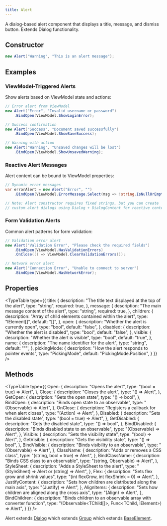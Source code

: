 ```yaml
---
title: Alert
---
```



A dialog-based alert component that displays a title, message, and dismiss button. Extends Dialog functionality.

## Constructor

```csharp
new Alert("Warning", "This is an alert message");
```

## Examples

### ViewModel-Triggered Alerts
Show alerts based on ViewModel state and actions:

```csharp
// Error alert from ViewModel
new Alert("Error", "Invalid username or password")
    .BindOpen(ViewModel.ShowLoginError);

// Success confirmation
new Alert("Success", "Document saved successfully")
    .BindOpen(ViewModel.ShowSaveSuccess);

// Warning with action
new Alert("Warning", "Unsaved changes will be lost")
    .BindOpen(ViewModel.ShowUnsavedWarning);
```

### Reactive Alert Messages
Alert content can be bound to ViewModel properties:

```csharp
// Dynamic error messages
var errorAlert = new Alert("Error", "")
    .BindOpen(ViewModel.ErrorMessage.Select(msg => !string.IsNullOrEmpty(msg)));

// Note: Alert constructor requires fixed strings, but you can create
// custom alert dialogs using Dialog + DialogContent for reactive content
```

### Form Validation Alerts
Common alert patterns for form validation:

```csharp
// Validation error alert
new Alert("Validation Error", "Please check the required fields")
    .BindOpen(ViewModel.HasValidationErrors)
    .OnClose(() => ViewModel.ClearValidationErrors());

// Network error alert  
new Alert("Connection Error", "Unable to connect to server")
    .BindOpen(ViewModel.HasNetworkError);
```

## Properties

<TypeTable
  type={{
    title: {
      description: "The title text displayed at the top of the alert",
      type: "string",
      required: true,
    },
    message: {
      description: "The main message content of the alert",
      type: "string",
      required: true,
    },
    children: {
      description: "Array of child elements contained within the alert",
      type: "IElement[]",
      default: "[]",
    },
    open: {
      description: "Whether the alert is currently open",
      type: "bool",
      default: "false",
    },
    disabled: {
      description: "Whether the alert is disabled",
      type: "bool",
      default: "false",
    },
    visible: {
      description: "Whether the alert is visible",
      type: "bool",
      default: "true",
    },
    name: {
      description: "The name identifier for the alert",
      type: "string",
      default: '""',
    },
    pickingMode: {
      description: "How the alert responds to pointer events",
      type: "PickingMode",
      default: "PickingMode.Position",
    }
  }}
/>

## Methods

<TypeTable
  type={{
    Open: {
      description: "Opens the alert",
      type: "(bool = true) => Alert",
    },
    Close: {
      description: "Closes the alert",
      type: "() => Alert",
    },
    GetOpen: {
      description: "Gets the open state",
      type: "() => bool",
    },
    BindOpen: {
      description: "Binds open state to an observable",
      type: "(Observable<bool>) => Alert",
    },
    OnClose: {
      description: "Registers a callback for when alert closes",
      type: "(Action) => Alert",
    },
    Disabled: {
      description: "Sets the disabled state",
      type: "(bool = true) => Alert",
    },
    GetDisabled: {
      description: "Gets the disabled state",
      type: "() => bool",
    },
    BindDisabled: {
      description: "Binds disabled state to an observable",
      type: "(Observable<bool>) => Alert",
    },
    Visible: {
      description: "Sets the visibility state",
      type: "(bool) => Alert",
    },
    GetVisible: {
      description: "Gets the visibility state",
      type: "() => bool",
    },
    BindVisible: {
      description: "Binds visibility to an observable",
      type: "(Observable<bool>) => Alert",
    },
    ClassName: {
      description: "Adds or removes a CSS class",
      type: "(string, bool = true) => Alert",
    },
    BindClassName: {
      description: "Binds CSS class to an observable",
      type: "(string, Observable<bool>) => Alert",
    },
    StyleSheet: {
      description: "Adds a StyleSheet to the alert",
      type: "(StyleSheet) => Alert or (string) => Alert",
    },
    Flex: {
      description: "Sets flex grow and shrink values",
      type: "(int flexGrow, int flexShrink = 0) => Alert",
    },
    JustifyContent: {
      description: "Sets how children are distributed along the main axis",
      type: "(Justify) => Alert",
    },
    AlignItems: {
      description: "Sets how children are aligned along the cross axis",
      type: "(Align) => Alert",
    },
    BindChildren: {
      description: "Binds children to an observable array with converter function",
      type: "<TChild>(Observable<TChild[]>, Func<TChild, IElement>) => Alert",
    }
  }}
/>

Alert extends [Dialog](/docs/elements/dialog) which extends [Group](/docs/elements/group) which extends [BaseElement](/docs/elements/base-element).

